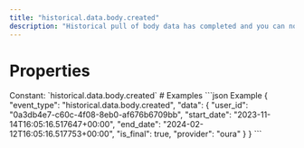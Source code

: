 ```yaml
---
title: "historical.data.body.created"
description: "Historical pull of body data has completed and you can now pull data for this resource."
---
```

# Properties
<ResponseField name="event_type" type="const string" required="true">
Constant: `historical.data.body.created`
</ResponseField>
<ResponseField name="data" type="HistoricalDataCreated" required="true">
<Expandable title="HistoricalDataCreated" defaultOpen="true">
<ResponseField name="user_id" type="string" required="true">
</ResponseField>
<ResponseField name="start_date" type="string" required="true">
</ResponseField>
<ResponseField name="end_date" type="string" required="true">
</ResponseField>
<ResponseField name="is_final" type="boolean" required="true">
</ResponseField>
<ResponseField name="provider" type="string" required="true">
</ResponseField>
</Expandable>
</ResponseField>
# Examples
<CodeGroup>
```json Example
{
  "event_type": "historical.data.body.created",
  "data": {
    "user_id": "0a3db4e7-c60c-4f08-8eb0-af676b6709bb",
    "start_date": "2023-11-14T16:05:16.517647+00:00",
    "end_date": "2024-02-12T16:05:16.517753+00:00",
    "is_final": true,
    "provider": "oura"
  }
}
```
</CodeGroup>
